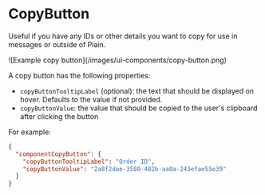 

# CopyButton

Useful if you have any IDs or other details you want to copy for use in messages or outside of Plain.

<ImageContainer withBorder={true}>
  ![Example copy button](/images/ui-components/copy-button.png)
</ImageContainer>

A copy button has the following properties:

- `copyButtonTooltipLabel` (optional): the text that should be displayed on hover. Defaults to the value if not
  provided.
- `copyButtonValue`: the value that should be copied to the user's clipboard after clicking the button

For example:

```json
{
  "componentCopyButton": {
    "copyButtonTooltipLabel": "Order ID",
    "copyButtonValue": "2a8f2dae-3580-402b-aa0a-243efae55e39"
  }
}
```
